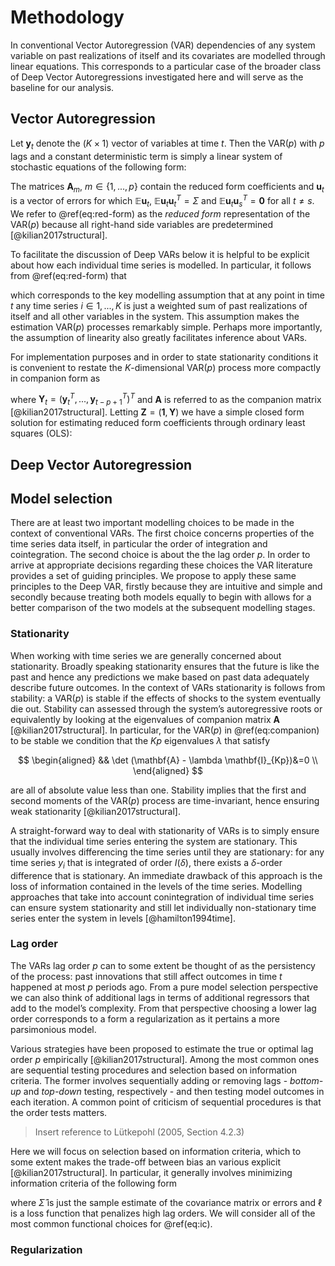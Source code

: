 # Methodology {#methodology}

In conventional Vector Autoregression (VAR) dependencies of any system variable on past realizations of itself and its covariates are modelled through linear equations. This corresponds to a particular case of the broader class of Deep Vector Autoregressions investigated here and will serve as the baseline for our analysis.

## Vector Autoregression {#var}

Let $\mathbf{y}_t$ denote the $(K \times 1)$ vector of variables at time $t$. Then the VAR($p$) with $p$ lags and a constant deterministic term is simply a linear system of stochastic equations of the following form:

\begin{equation} 
\begin{aligned}
&& \mathbf{y}_t&=\mathbf{c} + \mathbf{A}_1 \mathbf{y}_{t-1} + \mathbf{A}_2 \mathbf{y}_{t-2} + ... + \mathbf{A}_p \mathbf{y}_{t-p} + \mathbf{u}_t \\
\end{aligned}
(\#eq:red-form)
\end{equation}

The matrices $\mathbf{A}_m$, $m\in\{1,...,p\}$ contain the reduced form coefficients and $\mathbf{u}_t$ is a vector of errors for which $\mathbb{E}\mathbf{u}_t$, $\mathbb{E}\mathbf{u}_t\mathbf{u}_t^T=\Sigma$ and $\mathbb{E}\mathbf{u}_t\mathbf{u}_s^T=\mathbf{0}$ for all $t\ne s$. We refer to \@ref(eq:red-form) as the *reduced form* representation of the VAR($p$) because all right-hand side variables are predetermined [@kilian2017structural]. 

To facilitate the discussion of Deep VARs below it is helpful to be explicit about how each individual time series is modelled. In particular, it follows from \@ref(eq:red-form) that 

\begin{equation} 
\begin{aligned}
&& y_{it}&=c_i+ \sum_{m=1}^{p} \sum_{j=1}^{K}a_{jm}y_{jt-m}+u_{it} \\
\end{aligned}
(\#eq:single-var)
\end{equation}

which corresponds to the key modelling assumption that at any point in time $t$ any time series $i\in1,...,K$ is just a weighted sum of past realizations of itself and all other variables in the system. This assumption makes the estimation VAR($p$) processes remarkably simple. Perhaps more importantly, the assumption of linearity also greatly facilitates inference about VARs.

For implementation purposes and in order to state stationarity conditions it is convenient to restate the $K$-dimensional VAR($p$) process more compactly in companion form as

\begin{equation} 
\begin{aligned}
&& \mathbf{Y}_t&= \begin{pmatrix}
 \mathbf{c} \\
0 \\
\vdots \\
0 \\
\end{pmatrix} + \mathbf{A} \mathbf{Y}_{t-1} + \begin{pmatrix}
 \mathbf{u}_t \\
0 \\
\vdots \\
0 \\
\end{pmatrix}  \\
\end{aligned}
(\#eq:companion)
\end{equation}

where $\mathbf{Y}_t=(\mathbf{y}_t^T,...,\mathbf{y}^T_{t-p+1})^T$ and $\mathbf{A}$ is referred to as the companion matrix [@kilian2017structural]. Letting $\mathbf{Z}=(\mathbf{1}, \mathbf{Y})$ we have a simple closed form solution for estimating reduced form coefficients through ordinary least squares (OLS):

\begin{equation} 
\begin{aligned}
&& \widehat{
\left(\begin{pmatrix}
 \mathbf{c} \\
0 \\
\vdots \\
0 \\
\end{pmatrix},\mathbf{A}\right)
}&= \left( \mathbf{Z}_{t-1}^T\mathbf{Z}_{t-1} \right)^{-1} \mathbf{Z}_{t-1}^T \mathbf{Y}_t\\
\end{aligned}
(\#eq:ols)
\end{equation}

## Deep Vector Autoregression {#deepvar}

## Model selection

There are at least two important modelling choices to be made in the context of conventional VARs. The first choice concerns properties of the time series data itself, in particular the order of integration and cointegration. The second choice is about the the lag order $p$. In order to arrive at appropriate decisions regarding these choices the VAR literature provides a set of guiding principles. We propose to apply these same principles to the Deep VAR, firstly because they are intuitive and simple and secondly because treating both models equally to begin with allows for a better comparison of the two models at the subsequent modelling stages.

### Stationarity {#stationarity}

When working with time series we are generally concerned about stationarity. Broadly speaking stationarity ensures that the future is like the past and hence any predictions we make based on past data adequately describe future outcomes. In the context of VARs stationarity is follows from stability: a VAR($p$) is stable if the effects of shocks to the system eventually die out. Stability can assessed through the system's autoregressive roots or equivalently by looking at the eigenvalues of companion matrix $\mathbf{A}$ [@kilian2017structural]. In particular, for the VAR($p$) in \@ref(eq:companion) to be stable we condition that the $Kp$ eigenvalues $\lambda$ that satisfy 

$$
\begin{aligned}
&& \det (\mathbf{A} - \lambda \mathbf{I}_{Kp})&=0 \\
\end{aligned}
$$

are all of absolute value less than one. Stability implies that the first and second moments of the VAR($p$) process are time-invariant, hence ensuring weak stationarity [@kilian2017structural]. 

A straight-forward way to deal with stationarity of VARs is to simply ensure that the individual time series entering the system are stationary. This usually involves differencing the time series until they are stationary: for any time series $y_i$ that is integrated of order $I(\delta)$, there exists a $\delta$-order difference that is stationary. An immediate drawback of this approach is the loss of information contained in the levels of the time series. Modelling approaches that take into account conintegration of individual time series can ensure system stationarity and still let individually non-stationary time series enter the system in levels [@hamilton1994time]. 

### Lag order

The VARs lag order $p$ can to some extent be thought of as the persistency of the process: past innovations that still affect outcomes in time $t$ happened at most $p$ periods ago. From a pure model selection perspective we can also think of additional lags in terms of additional regressors that add to the model's complexity. From that perspective choosing a lower lag order corresponds to a form a regularization as it pertains a more parsimonious model.

Various strategies have been proposed to estimate the true or optimal lag order $p$ empirically [@kilian2017structural]. Among the most common ones are sequential testing procedures and selection based on information criteria. The former involves sequentially adding or removing lags - *bottom-up* and *top-down* testing, respectively - and then testing model outcomes in each iteration. A common point of criticism of sequential procedures is that the order tests matters.
 
> Insert reference to Lütkepohl (2005, Section 4.2.3)
 
Here we will focus on selection based on information criteria, which to some extent makes the trade-off between bias an various explicit [@kilian2017structural]. In particular, it generally involves minimizing information criteria of the following form

\begin{equation} 
\begin{aligned}
&& C(p)&= \log(\det(\hat\Sigma(p))) + \ell(p)\\
\end{aligned}
(\#eq:ic)
\end{equation}

where $\hat\Sigma$ is just the sample estimate of the covariance matrix or errors and $\ell$ is a loss function that penalizes high lag orders. We will consider all of the most common functional choices for \@ref(eq:ic).

### Regularization




